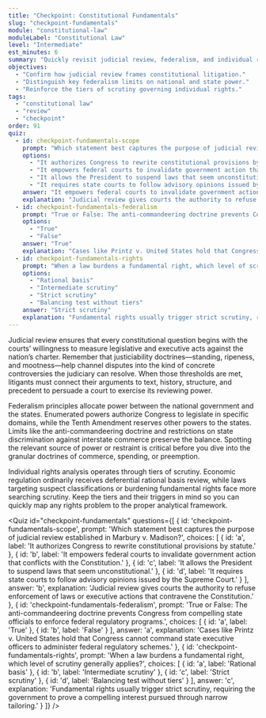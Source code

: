 ```yaml
---
title: "Checkpoint: Constitutional Fundamentals"
slug: "checkpoint-fundamentals"
module: "constitutional-law"
moduleLabel: "Constitutional Law"
level: "Intermediate"
est_minutes: 6
summary: "Quickly revisit judicial review, federalism, and individual rights before moving deeper into doctrine."
objectives:
  - "Confirm how judicial review frames constitutional litigation."
  - "Distinguish key federalism limits on national and state power."
  - "Reinforce the tiers of scrutiny governing individual rights."
tags:
  - "constitutional law"
  - "review"
  - "checkpoint"
order: 91
quiz:
  - id: checkpoint-fundamentals-scope
    prompt: "Which statement best captures the purpose of judicial review established in Marbury v. Madison?"
    options:
      - "It authorizes Congress to rewrite constitutional provisions by statute."
      - "It empowers federal courts to invalidate government action that conflicts with the Constitution."
      - "It allows the President to suspend laws that seem unconstitutional."
      - "It requires state courts to follow advisory opinions issued by the Supreme Court."
    answer: "It empowers federal courts to invalidate government action that conflicts with the Constitution."
    explanation: "Judicial review gives courts the authority to refuse enforcement of laws or executive actions that contravene the Constitution."
  - id: checkpoint-fundamentals-federalism
    prompt: "True or False: The anti-commandeering doctrine prevents Congress from compelling state officials to enforce federal regulatory programs."
    options:
      - "True"
      - "False"
    answer: "True"
    explanation: "Cases like Printz v. United States hold that Congress cannot command state executive officers to administer federal regulatory schemes."
  - id: checkpoint-fundamentals-rights
    prompt: "When a law burdens a fundamental right, which level of scrutiny generally applies?"
    options:
      - "Rational basis"
      - "Intermediate scrutiny"
      - "Strict scrutiny"
      - "Balancing test without tiers"
    answer: "Strict scrutiny"
    explanation: "Fundamental rights usually trigger strict scrutiny, requiring the government to prove a compelling interest pursued through narrow tailoring."
---
```


Judicial review ensures that every constitutional question begins with the courts’ willingness to measure legislative and executive acts against the nation’s charter. Remember that justiciability doctrines—standing, ripeness, and mootness—help channel disputes into the kind of concrete controversies the judiciary can resolve. When those thresholds are met, litigants must connect their arguments to text, history, structure, and precedent to persuade a court to exercise its reviewing power.

Federalism principles allocate power between the national government and the states. Enumerated powers authorize Congress to legislate in specific domains, while the Tenth Amendment reserves other powers to the states. Limits like the anti-commandeering doctrine and restrictions on state discrimination against interstate commerce preserve the balance. Spotting the relevant source of power or restraint is critical before you dive into the granular doctrines of commerce, spending, or preemption.

Individual rights analysis operates through tiers of scrutiny. Economic regulation ordinarily receives deferential rational basis review, while laws targeting suspect classifications or burdening fundamental rights face more searching scrutiny. Keep the tiers and their triggers in mind so you can quickly map any rights problem to the proper analytical framework.

<Quiz id="checkpoint-fundamentals" questions={[
  {
    id: 'checkpoint-fundamentals-scope',
    prompt: 'Which statement best captures the purpose of judicial review established in Marbury v. Madison?',
    choices: [
      { id: 'a', label: 'It authorizes Congress to rewrite constitutional provisions by statute.' },
      { id: 'b', label: 'It empowers federal courts to invalidate government action that conflicts with the Constitution.' },
      { id: 'c', label: 'It allows the President to suspend laws that seem unconstitutional.' },
      { id: 'd', label: 'It requires state courts to follow advisory opinions issued by the Supreme Court.' }
    ],
    answer: 'b',
    explanation:
      'Judicial review gives courts the authority to refuse enforcement of laws or executive actions that contravene the Constitution.'
  },
  {
    id: 'checkpoint-fundamentals-federalism',
    prompt: 'True or False: The anti-commandeering doctrine prevents Congress from compelling state officials to enforce federal regulatory programs.',
    choices: [
      { id: 'a', label: 'True' },
      { id: 'b', label: 'False' }
    ],
    answer: 'a',
    explanation:
      'Cases like Printz v. United States hold that Congress cannot command state executive officers to administer federal regulatory schemes.'
  },
  {
    id: 'checkpoint-fundamentals-rights',
    prompt: 'When a law burdens a fundamental right, which level of scrutiny generally applies?',
    choices: [
      { id: 'a', label: 'Rational basis' },
      { id: 'b', label: 'Intermediate scrutiny' },
      { id: 'c', label: 'Strict scrutiny' },
      { id: 'd', label: 'Balancing test without tiers' }
    ],
    answer: 'c',
    explanation:
      'Fundamental rights usually trigger strict scrutiny, requiring the government to prove a compelling interest pursued through narrow tailoring.'
  }
]} />
